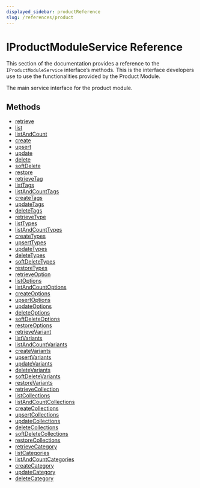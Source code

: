 ```yaml
---
displayed_sidebar: productReference
slug: /references/product
---
```



# IProductModuleService Reference

This section of the documentation provides a reference to the `IProductModuleService` interface’s methods. This is the interface developers use to use the functionalities provided by the Product Module.

The main service interface for the product module.

## Methods

- [retrieve](../IProductModuleService/methods/product.IProductModuleService.retrieve.mdx)
- [list](../IProductModuleService/methods/product.IProductModuleService.list.mdx)
- [listAndCount](../IProductModuleService/methods/product.IProductModuleService.listAndCount.mdx)
- [create](../IProductModuleService/methods/product.IProductModuleService.create.mdx)
- [upsert](../IProductModuleService/methods/product.IProductModuleService.upsert.mdx)
- [update](../IProductModuleService/methods/product.IProductModuleService.update.mdx)
- [delete](../IProductModuleService/methods/product.IProductModuleService.delete.mdx)
- [softDelete](../IProductModuleService/methods/product.IProductModuleService.softDelete.mdx)
- [restore](../IProductModuleService/methods/product.IProductModuleService.restore.mdx)
- [retrieveTag](../IProductModuleService/methods/product.IProductModuleService.retrieveTag.mdx)
- [listTags](../IProductModuleService/methods/product.IProductModuleService.listTags.mdx)
- [listAndCountTags](../IProductModuleService/methods/product.IProductModuleService.listAndCountTags.mdx)
- [createTags](../IProductModuleService/methods/product.IProductModuleService.createTags.mdx)
- [updateTags](../IProductModuleService/methods/product.IProductModuleService.updateTags.mdx)
- [deleteTags](../IProductModuleService/methods/product.IProductModuleService.deleteTags.mdx)
- [retrieveType](../IProductModuleService/methods/product.IProductModuleService.retrieveType.mdx)
- [listTypes](../IProductModuleService/methods/product.IProductModuleService.listTypes.mdx)
- [listAndCountTypes](../IProductModuleService/methods/product.IProductModuleService.listAndCountTypes.mdx)
- [createTypes](../IProductModuleService/methods/product.IProductModuleService.createTypes.mdx)
- [upsertTypes](../IProductModuleService/methods/product.IProductModuleService.upsertTypes.mdx)
- [updateTypes](../IProductModuleService/methods/product.IProductModuleService.updateTypes.mdx)
- [deleteTypes](../IProductModuleService/methods/product.IProductModuleService.deleteTypes.mdx)
- [softDeleteTypes](../IProductModuleService/methods/product.IProductModuleService.softDeleteTypes.mdx)
- [restoreTypes](../IProductModuleService/methods/product.IProductModuleService.restoreTypes.mdx)
- [retrieveOption](../IProductModuleService/methods/product.IProductModuleService.retrieveOption.mdx)
- [listOptions](../IProductModuleService/methods/product.IProductModuleService.listOptions.mdx)
- [listAndCountOptions](../IProductModuleService/methods/product.IProductModuleService.listAndCountOptions.mdx)
- [createOptions](../IProductModuleService/methods/product.IProductModuleService.createOptions.mdx)
- [upsertOptions](../IProductModuleService/methods/product.IProductModuleService.upsertOptions.mdx)
- [updateOptions](../IProductModuleService/methods/product.IProductModuleService.updateOptions.mdx)
- [deleteOptions](../IProductModuleService/methods/product.IProductModuleService.deleteOptions.mdx)
- [softDeleteOptions](../IProductModuleService/methods/product.IProductModuleService.softDeleteOptions.mdx)
- [restoreOptions](../IProductModuleService/methods/product.IProductModuleService.restoreOptions.mdx)
- [retrieveVariant](../IProductModuleService/methods/product.IProductModuleService.retrieveVariant.mdx)
- [listVariants](../IProductModuleService/methods/product.IProductModuleService.listVariants.mdx)
- [listAndCountVariants](../IProductModuleService/methods/product.IProductModuleService.listAndCountVariants.mdx)
- [createVariants](../IProductModuleService/methods/product.IProductModuleService.createVariants.mdx)
- [upsertVariants](../IProductModuleService/methods/product.IProductModuleService.upsertVariants.mdx)
- [updateVariants](../IProductModuleService/methods/product.IProductModuleService.updateVariants.mdx)
- [deleteVariants](../IProductModuleService/methods/product.IProductModuleService.deleteVariants.mdx)
- [softDeleteVariants](../IProductModuleService/methods/product.IProductModuleService.softDeleteVariants.mdx)
- [restoreVariants](../IProductModuleService/methods/product.IProductModuleService.restoreVariants.mdx)
- [retrieveCollection](../IProductModuleService/methods/product.IProductModuleService.retrieveCollection.mdx)
- [listCollections](../IProductModuleService/methods/product.IProductModuleService.listCollections.mdx)
- [listAndCountCollections](../IProductModuleService/methods/product.IProductModuleService.listAndCountCollections.mdx)
- [createCollections](../IProductModuleService/methods/product.IProductModuleService.createCollections.mdx)
- [upsertCollections](../IProductModuleService/methods/product.IProductModuleService.upsertCollections.mdx)
- [updateCollections](../IProductModuleService/methods/product.IProductModuleService.updateCollections.mdx)
- [deleteCollections](../IProductModuleService/methods/product.IProductModuleService.deleteCollections.mdx)
- [softDeleteCollections](../IProductModuleService/methods/product.IProductModuleService.softDeleteCollections.mdx)
- [restoreCollections](../IProductModuleService/methods/product.IProductModuleService.restoreCollections.mdx)
- [retrieveCategory](../IProductModuleService/methods/product.IProductModuleService.retrieveCategory.mdx)
- [listCategories](../IProductModuleService/methods/product.IProductModuleService.listCategories.mdx)
- [listAndCountCategories](../IProductModuleService/methods/product.IProductModuleService.listAndCountCategories.mdx)
- [createCategory](../IProductModuleService/methods/product.IProductModuleService.createCategory.mdx)
- [updateCategory](../IProductModuleService/methods/product.IProductModuleService.updateCategory.mdx)
- [deleteCategory](../IProductModuleService/methods/product.IProductModuleService.deleteCategory.mdx)

